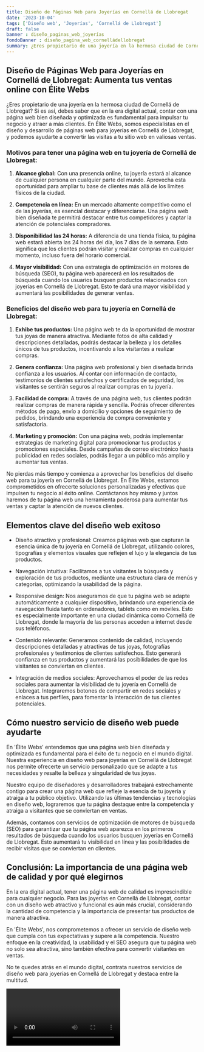 ```yaml
---
title: Diseño de Páginas Web para Joyerías en Cornellá de Llobregat
date: '2023-10-04'
tags: ['Diseño web', 'Joyerías', 'Cornellá de Llobregat']
draft: false
banner : diseño_paginas_web_joyerías
fondoBanner : diseño_pagina_web_cornelládellobregat
summary: ¿Eres propietario de una joyería en la hermosa ciudad de Cornellá de Llobregat? Si es así, debes saber que en la era digital actual, contar con una página web bien diseñada y optimizada es fundamental para impulsar tu negocio y atraer a más clientes. En Élite Webs, somos especialistas en el diseño y desarrollo de páginas web para joyerías en Cornellá de Llobregat, y podemos ayudarte a convertir las visitas a tu sitio web en valiosas ventas.
---
```


## Diseño de Páginas Web para Joyerías en Cornellá de Llobregat: Aumenta tus ventas online con Élite Webs

¿Eres propietario de una joyería en la hermosa ciudad de Cornellá de Llobregat? Si es así, debes saber que en la era digital actual, contar con una página web bien diseñada y optimizada es fundamental para impulsar tu negocio y atraer a más clientes. En Élite Webs, somos especialistas en el diseño y desarrollo de páginas web para joyerías en Cornellá de Llobregat, y podemos ayudarte a convertir las visitas a tu sitio web en valiosas ventas.

### Motivos para tener una página web en tu joyería de Cornellá de Llobregat:

1. **Alcance global:** Con una presencia online, tu joyería estará al alcance de cualquier persona en cualquier parte del mundo. Aprovecha esta oportunidad para ampliar tu base de clientes más allá de los límites físicos de la ciudad.

2. **Competencia en línea:** En un mercado altamente competitivo como el de las joyerías, es esencial destacar y diferenciarse. Una página web bien diseñada te permitirá destacar entre tus competidores y captar la atención de potenciales compradores.

3. **Disponibilidad las 24 horas:** A diferencia de una tienda física, tu página web estará abierta las 24 horas del día, los 7 días de la semana. Esto significa que los clientes podrán visitar y realizar compras en cualquier momento, incluso fuera del horario comercial.

4. **Mayor visibilidad:** Con una estrategia de optimización en motores de búsqueda (SEO), tu página web aparecerá en los resultados de búsqueda cuando los usuarios busquen productos relacionados con joyerías en Cornellá de Llobregat. Esto te dará una mayor visibilidad y aumentará las posibilidades de generar ventas.

### Beneficios del diseño web para tu joyería en Cornellá de Llobregat:

1. **Exhibe tus productos:** Una página web te da la oportunidad de mostrar tus joyas de manera atractiva. Mediante fotos de alta calidad y descripciones detalladas, podrás destacar la belleza y los detalles únicos de tus productos, incentivando a los visitantes a realizar compras.

2. **Genera confianza:** Una página web profesional y bien diseñada brinda confianza a los usuarios. Al contar con información de contacto, testimonios de clientes satisfechos y certificados de seguridad, los visitantes se sentirán seguros al realizar compras en tu joyería.

3. **Facilidad de compra:** A través de una página web, tus clientes podrán realizar compras de manera rápida y sencilla. Podrás ofrecer diferentes métodos de pago, envío a domicilio y opciones de seguimiento de pedidos, brindando una experiencia de compra conveniente y satisfactoria.

4. **Marketing y promoción:** Con una página web, podrás implementar estrategias de marketing digital para promocionar tus productos y promociones especiales. Desde campañas de correo electrónico hasta publicidad en redes sociales, podrás llegar a un público más amplio y aumentar tus ventas.

No pierdas más tiempo y comienza a aprovechar los beneficios del diseño web para tu joyería en Cornellá de Llobregat. En Élite Webs, estamos comprometidos en ofrecerte soluciones personalizadas y efectivas que impulsen tu negocio al éxito online. Contáctanos hoy mismo y juntos haremos de tu página web una herramienta poderosa para aumentar tus ventas y captar la atención de nuevos clientes.

<GifSeo />

<Cta />

## Elementos clave del diseño web exitoso

- Diseño atractivo y profesional: Creamos páginas web que capturan la esencia única de tu joyería en Cornellá de Llobregat, utilizando colores, tipografías y elementos visuales que reflejen el lujo y la elegancia de tus productos.

- Navegación intuitiva: Facilitamos a tus visitantes la búsqueda y exploración de tus productos, mediante una estructura clara de menús y categorías, optimizando la usabilidad de la página.

- Responsive design: Nos aseguramos de que tu página web se adapte automáticamente a cualquier dispositivo, brindando una experiencia de navegación fluida tanto en ordenadores, tablets como en móviles. Esto es especialmente importante en una ciudad dinámica como Cornellá de Llobregat, donde la mayoría de las personas acceden a internet desde sus teléfonos.

- Contenido relevante: Generamos contenido de calidad, incluyendo descripciones detalladas y atractivas de tus joyas, fotografías profesionales y testimonios de clientes satisfechos. Esto generará confianza en tus productos y aumentará las posibilidades de que los visitantes se conviertan en clientes.

- Integración de medios sociales: Aprovechamos el poder de las redes sociales para aumentar la visibilidad de tu joyería en Cornellá de Llobregat. Integraremos botones de compartir en redes sociales y enlaces a tus perfiles, para fomentar la interacción de tus clientes potenciales.

## Cómo nuestro servicio de diseño web puede ayudarte

En 'Élite Webs' entendemos que una página web bien diseñada y optimizada es fundamental para el éxito de tu negocio en el mundo digital. Nuestra experiencia en diseño web para joyerías en Cornellá de Llobregat nos permite ofrecerte un servicio personalizado que se adapte a tus necesidades y resalte la belleza y singularidad de tus joyas.

Nuestro equipo de diseñadores y desarrolladores trabajará estrechamente contigo para crear una página web que refleje la esencia de tu joyería y atraiga a tu público objetivo. Utilizando las últimas tendencias y tecnologías en diseño web, lograremos que tu página destaque entre la competencia y atraiga a visitantes que se conviertan en ventas.

Además, contamos con servicios de optimización de motores de búsqueda (SEO) para garantizar que tu página web aparezca en los primeros resultados de búsqueda cuando los usuarios busquen joyerías en Cornellá de Llobregat. Esto aumentará tu visibilidad en línea y las posibilidades de recibir visitas que se conviertan en clientes.

## Conclusión: La importancia de una página web de calidad y por qué elegirnos

En la era digital actual, tener una página web de calidad es imprescindible para cualquier negocio. Para las joyerías en Cornellá de Llobregat, contar con un diseño web atractivo y funcional es aún más crucial, considerando la cantidad de competencia y la importancia de presentar tus productos de manera atractiva.

En 'Élite Webs', nos comprometemos a ofrecer un servicio de diseño web que cumpla con tus expectativas y supere a la competencia. Nuestro enfoque en la creatividad, la usabilidad y el SEO asegura que tu página web no solo sea atractiva, sino también efectiva para convertir visitantes en ventas.

No te quedes atrás en el mundo digital, contrata nuestros servicios de diseño web para joyerías en Cornellá de Llobregat y destaca entre la multitud.

<Video />

<CtaBot job='Joyerías' city='Cornellá de Llobregat'/>

<Gmaps query='Cornellá de Llobregat+españa+maps' />